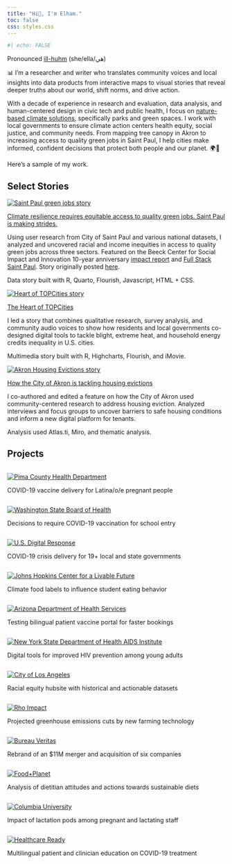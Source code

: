 ```yaml
---
title: "Hi👋, I'm Elham."
toc: false
css: styles.css
---
```


```r
#| echo: FALSE
```

<p class="description">

Pronounced <a href="https://www.name-coach.com/elham-ali" target="_blank">ill-huhm</a> (she/ella/هي)

</p>

📊 I’m a researcher and writer who translates community voices and local insights into data products from interactive maps to visual stories that reveal deeper truths about our world, shift norms, and drive action.

With a decade of experience in research and evaluation, data analysis, and human-centered design in civic tech and public health, I focus on <a href="https://www.worldwildlife.org/stories/what-are-nature-based-solutions-and-how-can-they-help-us-address-the-climate-crisis" target="_blank" rel="noopener noreferrer">nature-based climate solutions</a>, specifically parks and green spaces. I work with local governments to ensure climate action centers health equity, social justice, and community needs. From mapping tree canopy in Akron to increasing access to quality green jobs in Saint Paul, I help cities make informed, confident decisions that protect both people and our planet. 🌍🌿

Here's a sample of my work.

## Select Stories

::: grid
::: {.g-col-12 .g-col-md-4}
<a href="https://beeckcenter.georgetown.edu/saint-paul-climate-resilience-equity-green-jobs/"
   target="_blank" rel="noopener noreferrer">
  <img
    src="/images/featured/saint_paul_story.gif"
    alt="Saint Paul green jobs story"
    style="max-width:100%; height:auto;"
  />
</a>
:::

::: {.g-col-12 .g-col-md-8}
<div class="story-title">
  <a href="https://beeckcenter.georgetown.edu/saint-paul-climate-resilience-equity-green-jobs/"
     target="_blank" rel="noopener noreferrer">
    Climate resilience requires equitable access to quality green jobs. Saint Paul is making strides.
  </a>
</div>

Using user research from City of Saint Paul and various national datasets, I analyzed and uncovered racial and income inequities in access to quality green jobs across three sectors. Featured on the Beeck Center for Social Impact and Innovation 10-year anniversary <a href="https://beeckcenter.georgetown.edu/saint-paul-climate-resilience-equity-green-jobs/" target="_blank" rel="noopener noreferrer">impact report</a> and <a href="https://fullstacksaintpaul.com/climate-resilience-requires-equitable-access-to-quality-green-jobs-saint-paul-is-making-strides/" target="_blank" rel="noopener noreferrer">Full Stack Saint Paul</a>. Story originally posted <a href="https://www.elhamyali.com/saint-paul-data-story/" target="_blank" rel="noopener noreferrer">here</a>.

Data story built with R, Quarto, Flourish, Javascript, HTML + CSS. 

:::
:::

::: grid
::: {.g-col-12 .g-col-md-4}
<a href="https://beeckcenter.georgetown.edu/the-heart-of-topcities/"
   target="_blank" rel="noopener noreferrer">
  <img
    src="/images/featured/heart_topcities_2.png"
    alt="Heart of TOPCities story"
    style="max-width:100%; height:auto;"
  />
</a>
:::

::: {.g-col-12 .g-col-md-8}
<div class="story-title">
  <a href="https://beeckcenter.georgetown.edu/the-heart-of-topcities/"
     target="_blank" rel="noopener noreferrer">
    The Heart of TOPCities
  </a>
</div>

I led a story that combines qualitative research, survey analysis, and community audio voices to show how residents and local governments co-designed digital tools to tackle blight, extreme heat, and household energy credits inequality in U.S. cities.

Multimedia story built with R, Highcharts, Flourish, and iMovie.
:::
:::

::: grid
::: {.g-col-12 .g-col-md-4}
<a href="hhttps://beeckcenter.georgetown.edu/how-the-city-of-akron-is-tackling-housing-evictions/"
   target="_blank" rel="noopener noreferrer">
  <img
    src="/images/featured/akron_housing_story.png"
    alt="Akron Housing Evictions story"
    style="max-width:100%; height:auto;"
  />
</a>
:::

::: {.g-col-12 .g-col-md-8}
<div class="story-title">
  <a href="https://beeckcenter.georgetown.edu/how-the-city-of-akron-is-tackling-housing-evictions/"
     target="_blank" rel="noopener noreferrer">
    How the City of Akron is tackling housing evictions
  </a>
</div>

I co-authored and edited a feature on how the City of Akron used community-centered research to address housing eviction. Analyzed interviews and focus groups to uncover barriers to safe housing conditions and inform a new digital platform for tenants.

Analysis used Atlas.ti, Miro, and thematic analysis.
:::
:::


## Projects

::: featured-work
::: work-item
```         
```

[![Pima County Health Department](images/featured/pchd.png)](/featured-work/pima-county-health-department/index.qmd)

COVID-19 vaccine delivery for Latina/o/e pregnant people
:::

::: work-item
```         
```

[![Washington State Board of Health](images/featured/wsboh.png)](/featured-work/washington-state-board-health/index.qmd)

Decisions to require COVID-19 vaccination for school entry
:::

::: work-item
```         
```

[![U.S. Digital Response](images/featured/usdr.png){fig-alt="Image of a U.S. flag being held by a white hand with a blurred background"}](/featured-work/us-digital-response/index.qmd)

COVID-19 crisis delivery for 19+ local and state governments
:::

::: work-item
```         
```

[![Johns Hopkins Center for a Livable Future](images/featured/clf.jpg)](/featured-work/johns-hopkins-center-for-livable-future/index.qmd)

Climate food labels to influence student eating behavior
:::

::: work-item
```         
```

[![Arizona Department of Health Services](images/featured/azdhs.png)](/featured-work/arizona-department-of-health-services/index.qmd)

Testing bilingual patient vaccine portal for faster bookings
:::

::: work-item
```         
```

[![New York State Department of Health AIDS Institute](images/featured/2-nysdoh.jpg)](/featured-work/new-york-state-department-health-aids-institute/index.qmd)

Digital tools for improved HIV prevention among young adults
:::

::: work-item
```         
```

[![City of Los Angeles](images/featured/la.png)](/featured-work/city-of-los-angeles/index.qmd)

Racial equity hubsite with historical and actionable datasets
:::

::: work-item
```         
```

[![Rho Impact](images/featured/rho.png)](/featured-work/rho-impact/index.qmd)

Projected greenhouse emissions cuts by new farming technology‬
:::

::: work-item
```         
```

[![Bureau Veritas](images/featured/bva.png)](/featured-work/bureau-veritas/index.qmd)

Rebrand of an \$11M merger and acquisition of six companies
:::

::: work-item
```         
```

[![Food+Planet](images/featured/foodplanet.png)](/featured-work/food-planet/index.qmd)

Analysis of dietitian attitudes and actions towards sustainable diets
:::

::: work-item
```         
```

[![Columbia University](images/featured/columbia.png)](/featured-work/columbia-university/index.qmd)

Impact of lactation pods among pregnant and lactating staff
:::

::: work-item
```         
```

[![Healthcare Ready](images/featured/healthcare.png)](/featured-work/healthcare-ready/index.qmd)

Multilingual patient and clinician education on COVID-19 treatment
:::
:::
